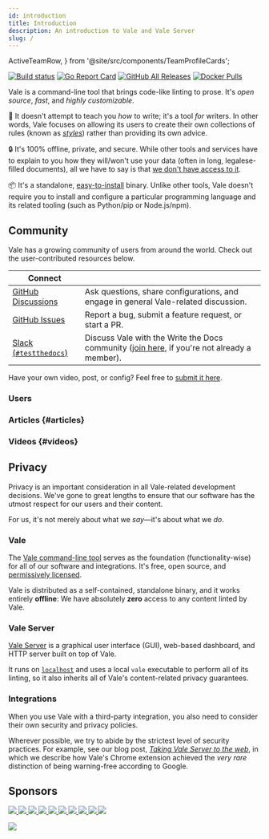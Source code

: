 ```yaml
---
id: introduction
title: Introduction
description: An introduction to Vale and Vale Server
slug: /
---
```


  ActiveTeamRow,
} from '@site/src/components/TeamProfileCards';

[![Build status](https://ci.appveyor.com/api/projects/status/snk0oo6ih1nwuf6r?svg=true)](https://ci.appveyor.com/project/jdkato/vale) [![Go Report Card](https://img.shields.io/badge/%F0%9F%93%9D%20%20go%20report-A%2B-75C46B?color=00ACD7)](https://goreportcard.com/report/github.com/errata-ai/vale) [![GitHub All Releases](https://img.shields.io/github/downloads/errata-ai/vale/total?logo=GitHub&color=ff69b4)](https://github.com/errata-ai/vale/releases) [![Docker Pulls](https://img.shields.io/docker/pulls/jdkato/vale?color=orange&logo=docker&logoColor=white)](https://hub.docker.com/r/jdkato/vale)

Vale is a command-line tool that brings code-like linting to prose. It's
_open source_, _fast_, and _highly customizable_.

:memo: It doesn't attempt to teach you _how_ to write; it's a tool _for_ writers. In
other words, Vale focuses on allowing its users to create their own collections
of rules (known as [_styles_](/vale/styles)) rather than providing its own
advice.

:lock: It's 100% offline, private, and secure. While other tools and services
have to explain to you how they will/won't use your data (often in long,
legalese-filled documents), all we have to say is that [we don't have access
to it](#privacy).

:package: It's a standalone, [easy-to-install](/vale/install) binary. Unlike other tools, Vale
doesn't require you to install and configure a particular programming language
and its related tooling (such as Python/pip or Node.js/npm).

## Community

Vale has a growing community of users from around the world. Check out the
user-contributed resources below.

| Connect                    |                                                                                                 |
| -------------------------- | ----------------------------------------------------------------------------------------------- |
| [GitHub Discussions][1]    | Ask questions, share configurations, and engage in general Vale-related discussion.             |
| [GitHub Issues][4]         | Report a bug, submit a feature request, or start a PR.                                          |
| [Slack (`#testthedocs`)][2]| Discuss Vale with the Write the Docs community ([join here][3], if you're not already a member). |

Have your own video, post, or config? Feel free to [submit it here](https://github.com/errata-ai/vale-server/issues/new).

### Users

<ActiveTeamRow />

### Articles {#articles}

<BlogList />

### Videos {#videos}

<VideoList />

## Privacy

Privacy is an important consideration in all Vale-related development
decisions. We've gone to great lengths to ensure that our software has the
utmost respect for our users and their content.

For us, it's not merely about what we *say*&mdash;it's about what we *do*.

### Vale

The [Vale command-line tool][5] serves as the foundation (functionality-wise)
for all of our software and integrations. It's free, open source, and
[permissively licensed][6].

Vale is distributed as a self-contained, standalone binary, and it works
entirely **offline**: We have absolutely **zero** access to any content linted
by Vale.

### Vale Server

[Vale Server][7] is a graphical user interface (GUI), web-based dashboard, and
HTTP server built on top of Vale.

It runs on [`localhost`][8] and uses a local `vale` executable to perform all
of its linting, so it also inherits all of Vale's content-related privacy
guarantees.

### Integrations

When you use Vale with a third-party integration, you also need to consider
their own security and privacy policies.

Wherever possible, we try to abide by the strictest level of security
practices. For example, see our blog post, [*Taking Vale Server to the web*][14],
in which we describe how Vale's Chrome extension achieved the *very rare*
distinction of being warning-free according to Google.

## Sponsors

<a href="https://opencollective.com/vale/organization/0/website">
  <img src="https://opencollective.com/vale/organization/0/avatar.svg?avatarHeight=100" />
</a>
<a href="https://opencollective.com/vale/organization/1/website">
  <img src="https://opencollective.com/vale/organization/1/avatar.svg?avatarHeight=100" />
</a>
<a href="https://opencollective.com/vale/organization/2/website">
  <img src="https://opencollective.com/vale/organization/2/avatar.svg?avatarHeight=100" />
</a>
<a href="https://opencollective.com/vale/organization/3/website">
  <img src="https://opencollective.com/vale/organization/3/avatar.svg?avatarHeight=100" />
</a>
<a href="https://opencollective.com/vale/organization/4/website">
  <img src="https://opencollective.com/vale/organization/4/avatar.svg?avatarHeight=100" />
</a>
<a href="https://opencollective.com/vale/organization/5/website">
  <img src="https://opencollective.com/vale/organization/5/avatar.svg?avatarHeight=100" />
</a>
<a href="https://opencollective.com/vale/organization/6/website">
  <img src="https://opencollective.com/vale/organization/6/avatar.svg?avatarHeight=100" />
</a>
<a href="https://opencollective.com/vale/organization/7/website">
  <img src="https://opencollective.com/vale/organization/7/avatar.svg?avatarHeight=100" />
</a>
<a href="https://opencollective.com/vale/organization/8/website">
  <img src="https://opencollective.com/vale/organization/8/avatar.svg?avatarHeight=100" />
</a>
<a href="https://opencollective.com/vale/organization/9/website">
  <img src="https://opencollective.com/vale/organization/9/avatar.svg?avatarHeight=100" />
</a>

<a href="https://opencollective.com/vale"><img src="https://opencollective.com/vale/individuals.svg?width=890" /></a>

[1]: https://github.com/errata-ai/vale/discussions
[2]: https://writethedocs.slack.com/archives/CBWQQ5E57
[3]: https://www.writethedocs.org/slack/
[4]: https://github.com/errata-ai/vale/issues/new
[5]: https://github.com/errata-ai/vale
[6]: https://github.com/errata-ai/vale/blob/v2/LICENSE
[7]: /vale-server/install
[8]: https://en.wikipedia.org/wiki/Localhost
[9]: https://vale-studio.errata.ai/
[10]: https://errata.ai/vale-server/privacy/
[11]: https://errata.ai/vale-server/terms/
[12]: https://www.heroku.com/
[13]: https://github.blog/2020-12-17-no-cookie-for-you/
[14]: /blog/taking-vale-server-to-the-web